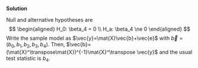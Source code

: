 
\color{blue}

**Solution**

Null and alternative hypotheses are
$$
\begin{aligned}
H_0: \beta_4 = 0 \\
H_a: \beta_4 \ne 0
\end{aligned}
$$
Write the sample model as $\vec{y}=\mat{X}\vec{b}+\vec{e}$ with $\vec{b}=(b_0,b_1,b_2,b_3,b_4)$. Then, $\vec{b}=(\mat{X}^\transpose\mat{X})^{-1}\mat{X}^\transpose \vec{y}$ and the usual test statistic is $b_4$.

\color{black}

